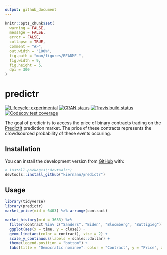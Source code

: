 ```yaml
---
output: github_document
---
```


<!-- README.md is generated from README.Rmd. Please edit that file -->

```r
knitr::opts_chunk$set(
  warning = FALSE,
  message = FALSE,
  error = FALSE,
  collapse = TRUE,
  comment = "#>",
  out.width = "100%",
  fig.path = "man/figures/README-",
  fig.width = 9,
  fig.height = 5,
  dpi = 300
)
```

# predictr

<!-- badges: start -->
[![Lifecycle: experimental][life_badge]][life_link]
[![CRAN status][cran_badge]][cran_link]
[![Travis build status][trav_badge]][trav_link]
[![Codecov test coverage][cov_badge]][cov_link]
<!-- badges: end -->

The goal of predictr is to access the price of binary contracts trading on the
[PredictIt][pi] prediction market. The price of these contracts represents the
crowdsourced probability of these events occuring.

## Installation

You can install the development version from [GitHub]() with:

``` r
# install.packages("devtools")
devtools::install_github("kiernann/predictr")
```

## Usage

```r
library(tidyverse)
library(predictr)
market_price(mid = 6403) %>% arrange(contract)
```

```r
market_history(mid = 3633) %>% 
  filter(contract %in% c("Sanders", "Biden", "Bloomberg", "Buttigieg")) %>% 
  ggplot(aes(x = time, y = close)) +
  geom_line(aes(color = contract), size = 2) +
  scale_y_continuous(labels = scales::dollar) +
  theme(legend.position = "bottom") +
  labs(title = "Democratic nominee", color = "Contract", y = "Price", x = "Date")
```

<!-- refs: start -->
[life_badge]: https://img.shields.io/badge/lifecycle-maturing-blue.svg
[life_link]: https://www.tidyverse.org/lifecycle/#experimental
[cran_badge]: https://www.r-pkg.org/badges/version/predictr
[cran_link]: https://CRAN.R-project.org/package=predictr
[trav_badge]: https://travis-ci.org/kiernann/predictr.svg?branch=master
[trav_link]: https://travis-ci.org/kiernann/predictr
[cov_badge]: https://codecov.io/gh/kiernann/predictr/branch/master/graph/badge.svg
[cov_link]: https://codecov.io/gh/kiernann/predictr?branch=master
[pi]: https://www.predictit.org/
[gh]: https://github.com/kiernann/predictr
<!-- refs: end -->
